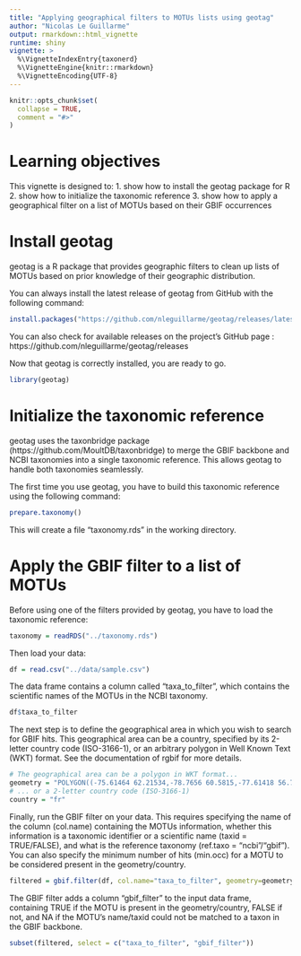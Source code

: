 ```yaml
---
title: "Applying geographical filters to MOTUs lists using geotag"
author: "Nicolas Le Guillarme"
output: rmarkdown::html_vignette
runtime: shiny
vignette: >
  %\VignetteIndexEntry{taxonerd}
  %\VignetteEngine{knitr::rmarkdown}
  %\VignetteEncoding{UTF-8}
---
```


```r
knitr::opts_chunk$set(
  collapse = TRUE,
  comment = "#>"
)
```

# Learning objectives

This vignette is designed to:
1. show how to install the geotag package for R
2. show how to initialize the taxonomic reference
3. show how to apply a geographical filter on a list of MOTUs based on their GBIF occurrences

# Install geotag

geotag is a R package that provides geographic filters to clean up lists of MOTUs based on prior knowledge of their geographic distribution.

You can always install the latest release of geotag from GitHub with the following command:

```r
install.packages("https://github.com/nleguillarme/geotag/releases/latest/download/geotag.tar.gz", repos=NULL)
```

You can also check for available releases on the project's GitHub page : https://github.com/nleguillarme/geotag/releases

Now that geotag is correctly installed, you are ready to go.

```r
library(geotag)
```

# Initialize the taxonomic reference

geotag uses the taxonbridge package (https://github.com/MoultDB/taxonbridge) to merge the GBIF backbone and NCBI taxonomies into a single taxonomic reference. This allows geotag to handle both taxonomies seamlessly.

The first time you use geotag, you have to build this taxonomic reference using the following command:

```r
prepare.taxonomy()
```

This will create a file "taxonomy.rds" in the working directory.

# Apply the GBIF filter to a list of MOTUs

Before using one of the filters provided by geotag, you have to load the taxonomic reference:

```r
taxonomy = readRDS("../taxonomy.rds")
```

Then load your data:

```r
df = read.csv("../data/sample.csv")
```

The data frame contains a column called "taxa_to_filter", which contains the scientific names of the MOTUs in the NCBI taxonomy.

```r
df$taxa_to_filter
```

The next step is to define the geographical area in which you wish to search for GBIF hits. This geographical area can be a country, specified by its 2-letter country code (ISO-3166-1), or an arbitrary polygon in Well Known Text (WKT) format. See the documentation of rgbif for more details.

```r
# The geographical area can be a polygon in WKT format...
geometry = "POLYGON((-75.61464 62.21534,-78.7656 60.5815,-77.61418 56.70173,-79.45098 54.67159,-87.65469 55.59753,-93.43596 57.88686,-95.31212 60.04932,-129.56689 53.81444,-123.45217 45.93347,-123.91768 40.93663,-118.11493 34.16381,-111.4253 31.22765,-100.18644 27.59835,-93.76801 30.41739,-83.49371 29.99948,-76.59172 36.77585,-70.69512 42.58472,-65.44863 46.67466,-65.75653 49.56489,-57.72713 47.71301,-52.93458 47.64121,-57.82193 54.45649,-64.46424 60.35065,-67.60679 59.05623,-75.61464 62.21534))"
# ... or a 2-letter country code (ISO-3166-1)
country = "fr"
```

Finally, run the GBIF filter on your data. This requires specifying the name of the column (col.name) containing the MOTUs information, whether this information is a taxonomic identifier or a scientific name (taxid = TRUE/FALSE), and what is the reference taxonomy (ref.taxo = "ncbi"/"gbif"). You can also specify the minimum number of hits (min.occ) for a MOTU to be considered present in the geometry/country.

```r
filtered = gbif.filter(df, col.name="taxa_to_filter", geometry=geometry, country=NULL, min.occ = 1, taxid=FALSE, ref.taxo="ncbi", taxonomy=taxonomy)
```

The GBIF filter adds a column "gbif_filter" to the input data frame, containing TRUE if the MOTU is present in the geometry/country, FALSE if not, and NA if the MOTU's name/taxid could not be matched to a taxon in the GBIF backbone.

```r
subset(filtered, select = c("taxa_to_filter", "gbif_filter"))
```
